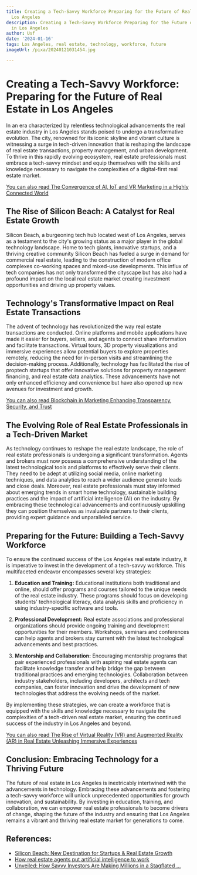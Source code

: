 ```yaml
---
title: Creating a Tech-Savvy Workforce Preparing for the Future of Real Estate in
  Los Angeles
description: Creating a Tech-Savvy Workforce Preparing for the Future of Real Estate
  in Los Angeles
author: Usf
date: '2024-01-16'
tags: Los Angeles, real estate, technology, workforce, future
imageUrl: /pixa/20240121031454.jpg

---
```

#  Creating a Tech-Savvy Workforce: Preparing for the Future of Real Estate in Los Angeles

In an era characterized by relentless technological advancements the real estate industry in Los  Angeles stands poised to undergo a transformative  evolution.  The city, renowned for its iconic skyline and vibrant culture is witnessing a surge in tech-driven innovation that is reshaping the landscape of  real  estate transactions,  property management, and urban development. To thrive in this rapidly evolving ecosystem, real estate professionals must embrace a tech-savvy mindset and equip themselves with the skills and knowledge necessary to navigate the complexities of a digital-first real estate market.

[You can also read The Convergence of AI,  IoT and  VR Marketing in a Highly Connected  World](The%20Convergence%20of%20AI%2C%20IoT%2C%20and%20VR%20Marketing%20in%20a%20Highly%20Connected%20World)


## The Rise of Silicon Beach: A Catalyst for Real Estate Growth

Silicon Beach, a burgeoning tech  hub located  west  of Los Angeles, serves as a testament to the city's growing status as a major player in the global technology landscape. Home to tech giants, innovative startups, and a thriving creative community Silicon Beach has fueled a surge in demand for commercial real estate, leading to the construction of modern office complexes  co-working spaces and mixed-use  developments. This influx of tech  companies has not only transformed the  cityscape but has also had a profound impact on the local real estate market creating  investment opportunities and driving up property values.

## Technology's Transformative  Impact on Real Estate Transactions

The advent of technology has revolutionized the way real estate transactions are conducted. Online platforms and mobile applications have made it easier for buyers, sellers, and agents to connect share information and facilitate transactions. Virtual tours, 3D property visualizations and immersive experiences allow potential buyers  to  explore properties remotely, reducing the need for in-person visits and streamlining the decision-making process.  Additionally, technology has  facilitated the  rise of proptech startups that offer  innovative solutions for property management financing, and real estate data analytics. These advancements have not only enhanced efficiency and convenience but have also opened up new avenues for investment  and growth.

[You can also read Blockchain in Marketing Enhancing Transparency,  Security, and Trust](Blockchain%20in%20Marketing%20Enhancing%20Transparency%2C%20Security%2C%20and%20Trust)


## The Evolving Role of Real Estate Professionals in a Tech-Driven Market

As technology continues to reshape the real estate landscape,  the role of real  estate  professionals  is  undergoing a significant transformation. Agents and brokers must  now possess a comprehensive  understanding of the latest technological tools and platforms to effectively  serve their clients. They need to be adept at utilizing social media, online marketing techniques, and  data analytics  to  reach a wider  audience generate leads  and close deals. Moreover, real estate professionals must stay informed about emerging trends in smart home technology, sustainable building practices  and the impact of artificial intelligence (AI) on the industry. By embracing these technological advancements  and  continuously upskilling they can position  themselves  as invaluable partners to their clients,  providing expert guidance and unparalleled  service.

## Preparing for the  Future: Building a Tech-Savvy Workforce

To ensure the continued success of the Los Angeles real estate industry, it is imperative to invest in the development of a tech-savvy  workforce.  This multifaceted endeavor encompasses several key strategies:

1. **Education and  Training:** Educational institutions both traditional and online, should  offer programs  and courses tailored to the unique  needs of the real  estate industry. These programs should  focus  on developing  students'  technological  literacy, data analysis skills and proficiency in using  industry-specific software and tools.

2. **Professional Development:** Real estate associations and professional organizations should provide  ongoing training and development  opportunities for their members. Workshops, seminars  and conferences can help  agents and brokers stay current with the latest technological  advancements and best practices.

3. **Mentorship and Collaboration:** Encouraging mentorship programs that pair experienced professionals with aspiring real estate agents can facilitate knowledge transfer and help bridge the gap between traditional practices and emerging technologies. Collaboration  between industry stakeholders, including developers, architects and tech companies, can foster innovation and drive the development of new technologies that address the evolving needs of the market.

By implementing these strategies, we can create a workforce that is equipped with the skills and knowledge necessary to navigate the complexities  of a tech-driven real estate market, ensuring the continued success of the industry  in Los Angeles  and beyond.

[You can also read The Rise of  Virtual Reality (VR) and Augmented Reality (AR) in  Real Estate Unleashing Immersive Experiences](The%20Rise%20of%20Virtual%20Reality%20%28VR%29%20and%20Augmented%20Reality%20%28AR%29%20in%20Real%20Estate%20Unleashing%20Immersive%20Experiences)


## Conclusion: Embracing Technology for  a Thriving Future

The future of real estate in Los Angeles is inextricably intertwined with the advancements in technology. Embracing these  advancements and fostering a tech-savvy workforce will unlock unprecedented opportunities for growth innovation, and  sustainability. By investing in education, training, and collaboration, we can empower real estate professionals to become drivers of change, shaping the future of  the industry  and ensuring that  Los Angeles remains a vibrant and thriving real estate market for generations to come.

## References:
- [Silicon Beach: New Destination for Startups & Real Estate Growth](https://ipgsf.com/silicon-beach-startup-destination/)
- [How real estate agents put artificial intelligence to work](https://journal.firsttuesday.us/how-real-estate-agents-put-artificial-intelligence-to-work/88529/)
- [Unveiled: How Savvy Investors Are Making Millions in a Stagflated ...](https://www.laloftblog.com/2023/08/06/unveiled-how-savvy-investors-are-making-millions-in-a-stagflated-real-estate-market-explosion-of-distressed-properties-in-los-angeles/)
